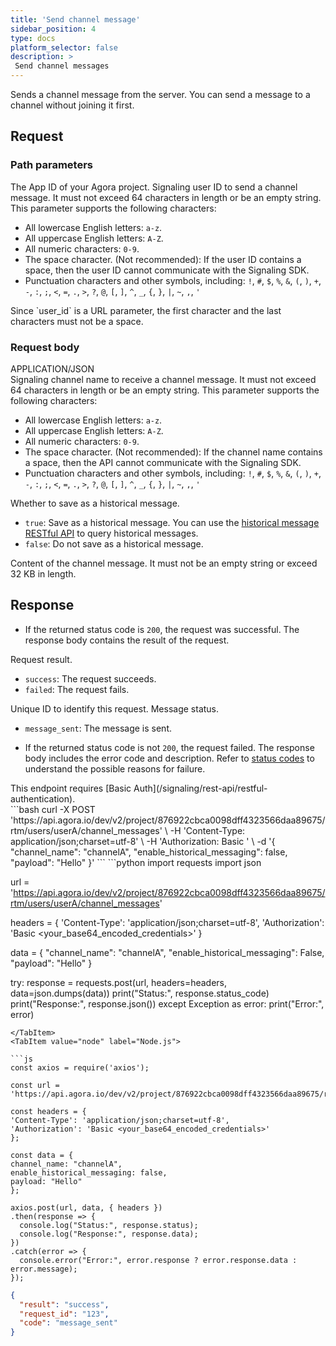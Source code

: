 ```yaml
---
title: 'Send channel message'
sidebar_position: 4
type: docs
platform_selector: false
description: >
 Send channel messages
---
```




<RestAPILayout>
 <LeftColumn
   title={frontMatter.title}
   method="POST"
   endpoint="https://api.agora.io/dev/v2/project/<appid>/rtm/users/<user_id>/channel_messages"
 >

Sends a channel message from the server. You can send a message to a channel without joining it first.

## Request

### Path parameters

<PathParameter name="appId" type="string" required={true}>
  The App ID of your Agora project.
</PathParameter>

<PathParameter name="user_id" type="string" required={true}>
 Signaling user ID to send a channel message. It must not exceed 64 characters in length or be an empty string. This parameter supports the following characters:
 
 - All lowercase English letters: `a-z`.
 - All uppercase English letters: `A-Z`.
 - All numeric characters: `0-9`.
 - The space character. (Not recommended): If the user ID contains a space, then the user ID cannot communicate with the Signaling SDK.
 - Punctuation characters and other symbols, including: `!`, `#`, `$`, `%`, `&`, `(`, `)`, `+`, `-`, `:`, `;`, `<`, `=`, `.`, `>`, `?`, `@`, `[`, `]`, `^`, `_`, `{`, `}`, `|`, `~`, `,`, `'`
 
 <Admonition type="info">
   Since `user_id` is a URL parameter, the first character and the last characters must not be a space.
 </Admonition>
</PathParameter>

### Request body

<div class="api-mime-type">APPLICATION/JSON</div>

<ParameterList title="BODY" required={true}>
 <Parameter name="channel_name" type="string" required={true}>
   Signaling channel name to receive a channel message. It must not exceed 64 characters in length or be an empty string. This parameter supports the following characters:
   
   - All lowercase English letters: `a-z`.
   - All uppercase English letters: `A-Z`.
   - All numeric characters: `0-9`.
   - The space character. (Not recommended): If the channel name contains a space, then the API cannot communicate with the Signaling SDK.
   - Punctuation characters and other symbols, including: `!`, `#`, `$`, `%`, `&`, `(`, `)`, `+`, `-`, `:`, `;`, `<`, `=`, `.`, `>`, `?`, `@`, `[`, `]`, `^`, `_`, `{`, `}`, `|`, `~`, `,`, `'`
 </Parameter>

 <Parameter name="enable_historical_messaging" type="boolean" defaultValue="false" required={false}>
   Whether to save as a historical message. 
   
   - `true`: Save as a historical message. You can use the [historical message RESTful API](../rest-api/history-messages) to query historical messages.
   - `false`: Do not save as a historical message.
 </Parameter>

 <Parameter name="payload" type="string" required={true}>
   Content of the channel message. It must not be an empty string or exceed 32 KB in length.
 </Parameter>
</ParameterList>

## Response

- If the returned status code is `200`, the request was successful. The response body contains the result of the request.

<ParameterList title="OK">
 <Parameter name="result" type="string">
   Request result.
   
   - `success`: The request succeeds.
   - `failed`: The request fails.
 </Parameter>

 <Parameter name="request_id" type="string">
   Unique ID to identify this request.
 </Parameter>

 <Parameter name="code" type="string">
   Message status.
   
   - `message_sent`: The message is sent.
 </Parameter>
</ParameterList>

- If the returned status code is not `200`, the request failed. The response body includes the error code and description. Refer to [status codes](/signaling/reference/status-codes) to understand the possible reasons for failure.
     
</LeftColumn>

<RightColumn>

<Section title="Authorization">
This endpoint requires [Basic Auth](/signaling/rest-api/restful-authentication).
</Section>

<Section title="Request example">

 <Tabs groupId="code-examples">
   <TabItem value="curl" label="curl" default>
     ```bash
     curl -X POST 'https://api.agora.io/dev/v2/project/876922cbca0098dff4323566daa89675/rtm/users/userA/channel_messages' \
     -H 'Content-Type: application/json;charset=utf-8' \
     -H 'Authorization: Basic <your_base64_encoded_credentials>' \
     -d '{
       "channel_name": "channelA",
       "enable_historical_messaging": false,
       "payload": "Hello"
     }'
     ```
   </TabItem>
   <TabItem value="python" label="Python">
   ```python
   import requests
   import json

   url = 'https://api.agora.io/dev/v2/project/876922cbca0098dff4323566daa89675/rtm/users/userA/channel_messages'

   headers = {
     'Content-Type': 'application/json;charset=utf-8',
     'Authorization': 'Basic <your_base64_encoded_credentials>'
   }

   data = {
     "channel_name": "channelA",
     "enable_historical_messaging": False,
     "payload": "Hello"
   }

   try:
     response = requests.post(url, headers=headers, data=json.dumps(data))
     print("Status:", response.status_code)
     print("Response:", response.json())
   except Exception as error:
     print("Error:", error)    
   ```
   </TabItem>
   <TabItem value="node" label="Node.js">

   ```js
   const axios = require('axios');

   const url = 'https://api.agora.io/dev/v2/project/876922cbca0098dff4323566daa89675/rtm/users/userA/channel_messages';

   const headers = {
   'Content-Type': 'application/json;charset=utf-8',
   'Authorization': 'Basic <your_base64_encoded_credentials>'
   };

   const data = {
   channel_name: "channelA",
   enable_historical_messaging: false,
   payload: "Hello"
   };

   axios.post(url, data, { headers })
   .then(response => {
     console.log("Status:", response.status);
     console.log("Response:", response.data);
   })
   .catch(error => {
     console.error("Error:", error.response ? error.response.data : error.message);
   });
   ```
   </TabItem>
 </Tabs>
</Section>

<Section title="Response example">

 ```json
 {
   "result": "success",
   "request_id": "123",
   "code": "message_sent"
 }
 ```

</Section>
</RightColumn>
</RestAPILayout>
